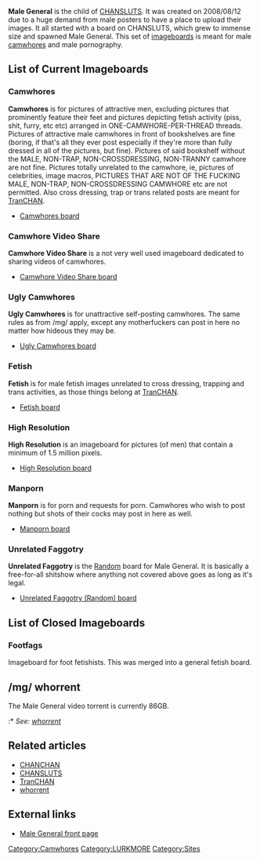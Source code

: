 '''Male General''' is the child of [[CHANSLUTS]]. It was created on 2008/08/12 due to a huge demand from male posters to have a place to upload their images. It all started with a board on CHANSLUTS, which grew to immense size and spawned Male General. This set of [[imageboards]] is meant for male [[camwhores]] and male pornography.

== List of Current Imageboards ==
=== Camwhores ===
'''Camwhores''' is for pictures of attractive men, excluding pictures that prominently feature their feet and pictures depicting fetish activity (piss, shit, furry, etc etc) arranged in ONE-CAMWHORE-PER-THREAD threads. Pictures of attractive male camwhores in front of bookshelves are fine (boring, if that's all they ever post especially if they're more than fully dressed in all of the pictures, but fine). Pictures of said bookshelf without the MALE, NON-TRAP, NON-CROSSDRESSING, NON-TRANNY camwhore are not fine. Pictures totally unrelated to the camwhore, ie, pictures of celebrities, image macros, PICTURES THAT ARE NOT OF THE FUCKING MALE, NON-TRAP, NON-CROSSDRESSING CAMWHORE etc are not permitted. Also cross dressing, trap or trans related posts are meant for [[TranCHAN]].
* [http://fuxx.us/mgcamwhores Camwhores board]

=== Camwhore Video Share ===
'''Camwhore Video Share''' is a not very well used imageboard dedicated to sharing videos of camwhores.
* [http://fuxx.us/camwhorevideoshare Camwhore Video Share board]

=== Ugly Camwhores ===
'''Ugly Camwhores''' is for unattractive self-posting camwhores. The same rules as from /mg/ apply, except any motherfuckers can post in here no matter how hideous they may be.
* [http://fuxx.us/uglycamwhores Ugly Camwhores board]

=== Fetish ===
'''Fetish''' is for male fetish images unrelated to cross dressing, trapping and trans activities, as those things belong at [[TranCHAN]].
* [http://fuxx.us/fetish Fetish board]

=== High Resolution ===
'''High Resolution''' is an imageboard for pictures (of men) that contain a minimum of 1.5 million pixels.
* [http://fuxx.us/highres High Resolution board]

=== Manporn ===
'''Manporn''' is for porn and requests for porn. Camwhores who wish to post nothing but shots of their cocks may post in here as well.
* [http://fuxx.us/manporn Manporn board]

=== Unrelated Faggotry ===
'''Unrelated Faggotry''' is the [[Random]] board for Male General. It is basically a free-for-all shitshow where anything not covered above goes as long as it's legal.
* [http://fuxx.us/fag Unrelated Faggotry (Random) board]

== List of Closed Imageboards ==
=== Footfags ===
Imageboard for foot fetishists. This was merged into a general fetish board.

== /mg/ whorrent ==
The Male General video torrent is currently 86GB.
:* ''See: [[whorrent]]''

== Related articles ==
* [[CHANCHAN]]
* [[CHANSLUTS]]
* [[TranCHAN]]
* [[whorrent]]

== External links ==
* [http://www.malegeneral.com Male General front page]

[[Category:Camwhores]][[Category:LURKMORE]][[Category:Sites]]